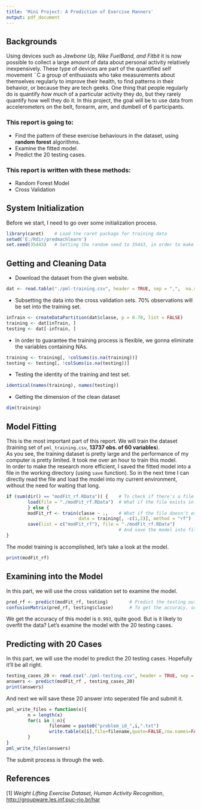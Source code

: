 ```yaml
---
title: 'Mini Project: A Prediction of Exercise Manners'
output: pdf_document
---
```


## Backgrounds ##
Using devices such as *Jawbone Up, Nike FuelBand, and Fitbit* it is now possible to collect a large amount of data about personal activity relatively inexpensively. These type of devices are part of the quantified self movement ¨C a group of enthusiasts who take measurements about themselves regularly to improve their health, to find patterns in their behavior, or because they are tech geeks. One thing that people regularly do is quantify *how much* of a particular activity they do, but they rarely quantify how well they do it. In this project, the goal will be to use data from accelerometers on the belt, forearm, arm, and dumbell of 6 participants.

### This report is going to: ###
- Find the pattern of these exercise behaviours in the dataset, using **random forest** algorithms.
- Examine the fitted model.
- Predict the 20 testing cases.

### This report is written with these methods: ##
- Random Forest Model
- Cross Validation

## System Initialization ##
Before we start, I need to go over some initialization process. 
```r
library(caret)    # Load the caret package for training data
setwd('E:/Rdir/predmachlearn')
set.seed(35443)   # Setting the random seed to 35443, in order to make the research reproducible
```

## Getting and Cleaning Data ##
- Download the dataset from the given website.
```r
dat <- read.table("./pml-training.csv", header = TRUE, sep = ",",  na.strings = c("","NA"))
```
- Subsetting the data into the cross validation sets. 70% observations will be set into the training set.
```r
inTrain <- createDataPartition(dat$classe, p = 0.70, list = FALSE)
training <- dat[inTrain, ]
testing <- dat[-inTrain, ]
```
- In order to guarantee the training process is flexible, we gonna eliminate the variables containing NAs.
```r
training <- training[, !colSums(is.na(training))]
testing <- testing[, !colSums(is.na(testing))]
```
- Testing the identity of the training and test set.
```r
identical(names(training), names(testing))
```
- Getting the dimension of the clean dataset
```r
dim(training)
```

## Model Fitting ##
This is the most important part of this report. We will train the dataset (training set of `pml_training.csv`, **13737 obs. of 60 variables**).   
As you see, the training dataset is pretty large and the performance of my computer is pretty limited. It took me over an hour to train this model.   
In order to make the research more efficient, I saved the fitted model into a file in the working directory (using `save` function). So in the next time I can directly read the file and load the model into my current environment, without the need for waiting that long.
```r
if (sum(dir() == "modFit_rf.RData")) {    # To check if there's a file containing the model
        load(file = "./modFit_rf.RData")  # What if the file exists in my working dir?
        } else {
        modFit_rf <- train(classe ~ .,    # What if the file doesn't exist?
                           data = training[, -c(1,2)], method = "rf")
        save(list = c("modFit_rf"), file = "./modFit_rf.RData")
                                          # And save the model into file, make the research efficient.
}
```
The model training is accomplished, let's take a look at the model.
```r
print(modFit_rf)
```


## Examining into the Model ##
In this part, we will use the cross validation set to examine the model.  
```r
pred_rf <- predict(modFit_rf, testing)        # Predict the testing output with the fitted model.
confusionMatrix(pred_rf, testing$classe)      # To get the accuracy, sensitibility and specificity.
```
We get the accuracy of this model is `0.993`, quite good. But is it likely to overfit the data? 
Let's examine the model with the 20 testing cases. 

## Predicting with 20 Cases ##
In this part, we will use the model to predict the 20 testing cases. Hopefully it'll be all right. 
```r
testing_cases_20 <- read.csv("./pml-testing.csv", header = TRUE, sep = ",",  na.strings = c("","NA"),strip.white = TRUE)
answers <- predict(modFit_rf , testing_cases_20)
print(answers)
```
And next we will save these 20 answer into seperated file and submit it.
```r
pml_write_files = function(x){
        n = length(x)
        for(i in 1:n){
                filename = paste0("problem_id_",i,".txt")
                write.table(x[i],file=filename,quote=FALSE,row.names=FALSE,col.names=FALSE)
        }
}
pml_write_files(answers)
```
The submit process is through the web.

## References ##
[1] *Weight Lifting Exercise Dataset, Human Activity Recognition*, [http://groupware.les.inf.puc-rio.br/har](http://groupware.les.inf.puc-rio.br/har "link")

